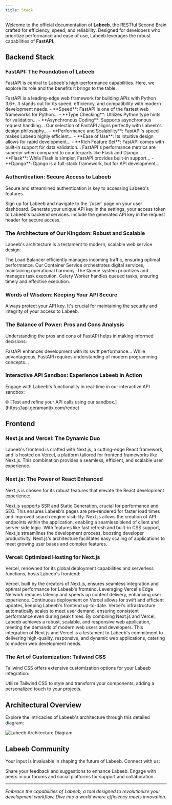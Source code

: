```yaml
---
title: Stack
---
```


Welcome to the official documentation of **Labeeb**, the RESTful Second Brain crafted for efficiency, speed, and reliability. Designed for developers who prioritize performance and ease of use, Labeeb leverages the robust capabilities of **FastAPI**.

## Backend Stack

### FastAPI: The Foundation of Labeeb

FastAPI is central to Labeeb's high-performance capabilities. Here, we explore its role and the benefits it brings to the table.

<AccordionGroup>
  <Accordion title="Introduction to FastAPI">
    FastAPI is a leading-edge web framework for building APIs with Python 3.6+. It stands out for its speed, efficiency, and compatibility with modern development needs.
    - **Speed**: FastAPI is one of the fastest web frameworks for Python...
    - **Type Checking**: Utilizes Python type hints for validation...
    - **Asynchronous Coding**: Supports asynchronous request handling...
  </Accordion>
  <Accordion title="Choosing FastAPI for Labeeb">
    Our selection of FastAPI aligns perfectly with Labeeb's design philosophy...
    - **Performance and Scalability**: FastAPI's speed makes Labeeb highly efficient...
    - **Ease of Use**: Its intuitive design allows for rapid development...
    - **Rich Feature Set**: FastAPI comes with built-in support for data validation...
  </Accordion>
  <Accordion title="FastAPI vs Other Frameworks">
    FastAPI's performance metrics are superior when compared to counterparts like Flask and Django...
    - **Flask**: While Flask is simpler, FastAPI provides built-in support...
    - **Django**: Django is a full-stack framework, but for API development...
  </Accordion>
</AccordionGroup>

### Authentication: Secure Access to Labeeb

Secure and streamlined authentication is key to accessing Labeeb's features.

<Steps>
  <Step title="Account Creation">
    Sign up for Labeeb and navigate to the `/user` page on your user dashboard.
  </Step>
  <Step title="API Key Generation">
    Generate your unique API key in the settings, your access token to Labeeb's backend services.
  </Step>
  <Step title="API Key Usage">
    Include the generated API key in the request header for secure access.
  </Step>
</Steps>

### The Architecture of Our Kingdom: Robust and Scalable

Labeeb's architecture is a testament to modern, scalable web service design:

<CardGroup cols={2}>
  <Card title="Load Balancer" icon="network-wired">
    The Load Balancer efficiently manages incoming traffic, ensuring optimal performance.
  </Card>
  <Card title="Container Service" icon="docker">
    Our Container Service orchestrates digital services, maintaining operational harmony.
  </Card>
  <Card title="Queue" icon="crown">
    The Queue system prioritizes and manages task execution.
  </Card>
  <Card title="Celery Worker" icon="list">
    Celery Worker handles queued tasks, ensuring timely and effective execution.
  </Card>
</CardGroup>

### Words of Wisdom: Keeping Your API Secure

<Warning>
  Always protect your API key. It's crucial for maintaining the security and integrity of your access to Labeeb.
</Warning>


### The Balance of Power: Pros and Cons Analysis

Understanding the pros and cons of FastAPI helps in making informed decisions:

<AccordionGroup>
  <Accordion title="Advantages of Using FastAPI">
    FastAPI enhances development with its swift performance...
  </Accordion>
  <Accordion title="Considerations for FastAPI">
    While advantageous, FastAPI requires understanding of modern programming concepts...
  </Accordion>
</AccordionGroup>

### Interactive API Sandbox: Experience Labeeb in Action

Engage with Labeeb's functionality in real-time in our interactive API sandbox:

<Info>
  🌐 [Test and refine your API calls using our sandbox.](https://api.geramantix.com/redoc)
</Info>

## Frontend

###  Next.js and Vercel: The Dynamic Duo
Labeeb's frontend is crafted with Next.js, a cutting-edge React framework, and is hosted on Vercel, a platform tailored for frontend frameworks like Next.js. This combination provides a seamless, efficient, and scalable user experience.

### Next.js: The Power of React Enhanced
Next.js is chosen for its robust features that elevate the React development experience:

<AccordionGroup>
  <Accordion title="Server-Side Rendering & Static Generation">
    Next.js supports SSR and Static Generation, crucial for performance and SEO. This ensures Labeeb's pages are pre-rendered for faster load times and improved search engine visibility.
  </Accordion>
  <Accordion title="API Routes">
    Next.js allows the creation of API endpoints within the application, enabling a seamless blend of client and server-side logic.
  </Accordion>
  <Accordion title="Enhanced Development Experience">
    With features like fast refresh and built-in CSS support, Next.js streamlines the development process, boosting developer productivity.
  </Accordion>
  <Accordion title="Scalability">
    Next.js's architecture facilitates easy scaling of applications to meet growing user bases and complex features.
  </Accordion>
</AccordionGroup>

### Vercel: Optimized Hosting for Next.js

Vercel, renowned for its global deployment capabilities and serverless functions, hosts Labeeb's frontend:


<CardGroup cols={2}>
  <Card title="Optimized for Next.js" icon="react">
    Vercel, built by the creators of Next.js, ensures seamless integration and optimal performance for Labeeb's frontend.
  </Card>
  <Card title="Edge Network" icon="network-wired">
    Leveraging Vercel's Edge Network reduces latency and speeds up content delivery, enhancing user experience.
  </Card>
  <Card title="Continuous Deployment" icon="octopus-deploy">
    Continuous deployment on Vercel allows for swift and efficient updates, keeping Labeeb's frontend up-to-date.
  </Card>
  <Card title="Scalable Infrastructure" icon="layer-group">
    Vercel's infrastructure automatically scales to meet user demand, ensuring consistent performance even during peak times.
  </Card>
</CardGroup>


<Tip>
  By combining Next.js and Vercel, Labeeb achieves a robust, scalable, and responsive web application, meeting the demands of modern web users and developers.
</Tip>
This integration of Next.js and Vercel is a testament to Labeeb's commitment to delivering high-quality, responsive, and dynamic web applications, catering to modern web development needs.

### The Art of Customization: Tailwind CSS

Tailwind CSS offers extensive customization options for your Labeeb integration:

<Tip>
  Utilize Tailwind CSS to style and transform your components, adding a personalized touch to your projects.
</Tip>

## Architectural Overview

Explore the intricacies of Labeeb's architecture through this detailed diagram:

<Frame>
  <img src="/images/architectural-high-level.png" alt="Labeeb Architecture Diagram"/>
</Frame>

## Labeeb Community

Your input is invaluable in shaping the future of Labeeb. Connect with us:

<Tabs>
  <Tab title="Feedback">
    Share your feedback and suggestions to enhance Labeeb.
  </Tab>
  <Tab title="Community">
    Engage with peers in our forums and social platforms for support and collaboration.
  </Tab>
</Tabs>

---

*Embrace the capabilities of Labeeb, a tool designed to revolutionize your development workflow. Dive into a world where efficiency meets innovation.*

